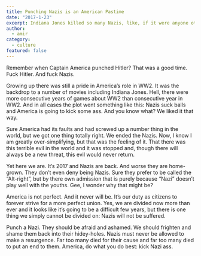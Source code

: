 ```yaml
---
title: Punching Nazis is an American Pastime
date: "2017-1-23"
excerpt: Indiana Jones killed so many Nazis, like, if it were anyone other than Nazis you would say it bordered on excessive
author:
  - amir
category:
  - culture
featured: false
---
```


Remember when Captain America punched Hitler? That was a good time. Fuck Hitler. And fuck Nazis.

Growing up there was still a pride in America’s role in WW2. It was the backdrop to a number of movies including Indiana Jones. Hell, there were more consecutive years of games about WW2 than consecutive year in WW2. And in all cases the plot went something like this: Nazis suck balls and America is going to kick some ass. And you know what? We liked it that way.

Sure America had its faults and had screwed up a number thing in the world, but we got one thing totally right. We ended the Nazis. Now, I know I am greatly over-simplifying, but that was the feeling of it. That there was this terrible evil in the world and it was stopped and, though there will always be a new threat, this evil would never return.

Yet here we are. It’s 2017 and Nazis are back. And worse they are home-grown. They don’t even deny being Nazis. Sure they prefer to be called the “Alt-right”, but by there own admission that is purely because “Nazi” doesn’t play well with the youths. Gee, I wonder why that might be?

America is not perfect. And it never will be. It’s our duty as citizens to forever strive for a more perfect union. Yes, we are divided now more than ever and it looks like it’s going to be a difficult few years, but there is one thing we simply cannot be divided on: Nazis will not be suffered.

Punch a Nazi. They should be afraid and ashamed. We should frighten and shame them back into their hidey-holes. Nazis must never be allowed to make a resurgence. Far too many died for their cause and far too many died to put an end to them. America, do what you do best: kick Nazi ass.
